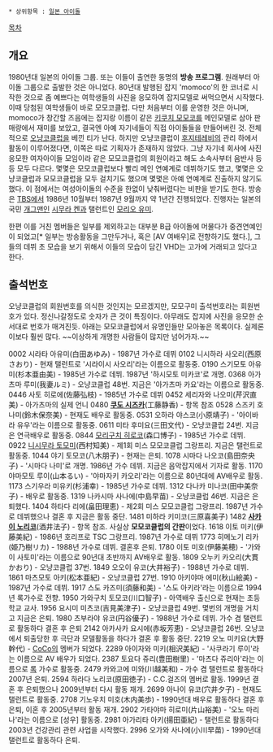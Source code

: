  * 상위항목 : [[일본 아이돌]]

[[목차]]

== 개요 ==
1980년대 일본의 아이돌 그룹. 또는 이들이 출연한 동명의 '''방송 프로그램'''.
원래부터 아이돌 그룹으로 출발한 것은 아니었다. 80년대 발행된 잡지 'momoco'의 한 코너로 시작한 것으로 좀 예쁘다는 여학생들의 사진을 응모하여 잡지모델로 써먹으면서 시작했다. 이때 당첨된 여학생들이 바로 모모코클럽. 다만 처음부터 이를 운영한 것은 아니며, momoco가 창간할 즈음에는 잡지랑 이름이 같은 [[키쿠치 모모코]]를 메인모델로 삼아 판매량에서 재미를 보았고, 결국엔 아예 자기네들이 직접 아이돌들을 만들어버린 것.
전체적으로 [[오냥코클럽]]을 베낀 티가 난다. 하지만 오냥코클럽이 [[후지테레비]]의 관리 하에서 활동이 이루어졌다면, 이쪽은 따로 기획자가 존재하지 않았다. 그냥 자기네 회사에 사진응모한 여자아이들 모임이라 같은 모모코클럽의 회원이라고 해도 소속사부터 음반사 등등 모두 다르다. 몇몇은 모모코클럽보다 빨리 메인 연예계로 데뷔하기도 했고, 몇몇은 오냥코클럽과 모모코클럽을 모두 걸치기도 했으며 몇몇은 아예 연예계로 진출하지 않기도 했다. 이 점에서는 여성아이돌의 수준을 한없이 낮춰버렸다는 비판을 받기도 한다.
방송은 [[TBS]]에서 1986년 10월부터 1987년 9월까지 약 1년간 진행되었다. 진행자는 일본의 국민 [[개그맨]]인 [[시무라 켄]]과 탤런트인 [[모리오 유미]].

한편 이를 거친 멤버들은 일부를 제외하고는 대부분 B급 아이돌에 머물다가 중견연예인이 되었고[* 일부는 방송활동을 그만두거나, 혹은 [AV 여배우]로 전향하기도 했다.], 그들의 데뷔 초 모습을 보기 위해서 이들의 모습이 담긴 VHD는 고가에 거래되고 있다고 한다.

== 출석번호 ==
오냥코클럽의 회원번호를 의식한 것인지는 모르겠지만, 모모구미 출석번호라는 회원번호가 있다. 정신나갈정도로 숫자가 큰 것이 특징이다. 아무래도 잡지에 사진을 응모한 순서대로 번호가 매겨진듯.
아래는 모모코클럽에서 유명인들만 모아놓은 목록이다. 실제론 이보다 훨씬 많다. ~~이상하게 개명한 사람들이 많지만 넘어가자.~~

0002 시라타 아유미(白田あゆみ) - 1987년 가수로 데뷔
0102 니시하라 사오리(西原さおり) - 현재 탤런트로 '시라이시 사오리'라는 이름으로 활동중.
0190 스기모토 아유미(杉本亜由美) - 1985년 가수로 데뷔. 1987년 '하시모토 미카코'로 개명.
0368 아가츠마 루미(我妻ルミ) - 오냥코클럽 48번. 지금은 '아가츠마 카요'라는 이름으로 활동중.
0446 사토 히로에(佐藤弘枝) - 1985년 가수로 데뷔
0452 세리자와 나오미(芹沢直美) - 아가츠마의 실제 언니
0480 '''[[쿠도 시즈카]]'''(工藤静香) - 항목 참조
0528 스즈키 호나미(鈴木保奈美) - 현재도 배우로 활동중.
0531 오하라 야스코(小原靖子) - '아이바라 유우'라는 이름으로 활동중.
0611 미타 후미요(三田文代) - 오냥코클럽 24번. 지금은 연극배우로 활동중.
0844 [[모리구치 히로코]](森口博子) - 1985년 가수로 데뷔.
0922 [[니시무라 토모미]](西村知美) - 제1회 미스 모모코클럽 그랑프리. 지금은 탤런트로 활동중.
1044 야기 토모코(八木朋子) - 현재는 은퇴.
1078 시마다 나오코(島田奈央子) - '시마다 나미'로 개명. 1986년 가수 데뷔. 지금은 음악잡지에서 기자로 활동.
1170 야마모토 루이(山本るい) - '야마자키 카오리'라는 이름으로 80년대에 AV배우로 활동.
1173 스기우라 미유키(杉浦幸) - 1985년 가수로 데뷔.
1312 다나카 미나코(田中美奈子) - 배우로 활동중.
1319 나카시마 사나에(中島早苗) - 오냥코클럽 46번. 지금은 은퇴했다.
1404 하타다 리에(畠田理恵) - 제2회 미스 모모코클럽 그랑프리. 1987년 가수로 데뷔했으나 결혼 후 지금은 활동 중단.
1481 미하라 키미코(三原喜美子) 
1482 '''[[사카이 노리코]]'''(酒井法子) - 항목 참조. 사실상 '''모모코클럽의 간판'''이었다.
1618 이토 미키(伊藤美紀) - 1986년 호리프로 TSC 그랑프리. 1987년 가수로 데뷔
1773 히메노기 리카(姫乃樹リカ) - 1988년 가수로 데뷔. 결혼후 은퇴.
1780 이토 미호(伊藤美穂) - '가와이 사토미'라는 이름으로 90년대 초반까지 AV배우로 활동.
1809 오누키 카오리(大貫かおり) - 오냥코클럽 37번. 
1849 오오이 유코(大井裕子) - 1988년 가수로 데뷔.
1861 마츠모토 아키(松本亜紀) - 오냥코클럽 27번. 
1910 아키야마 에미(秋山絵美) - 1987년 가수로 데뷔.
1917 스도 카즈미(須藤和美) - '스도 아키라'라는 이름으로 1994년 록가수로 전향.
1950 가와구치 토모코(川口智子) - 아역배우 출신으로 현재는 초등학교 교사.
1956 요시미 미츠코(吉見美津子) - 오냥코클럽 49번. 몇번의 개명을 거치고 지금은 은퇴.
1980 츠부라야 유코(円谷優子) - 1988년 가수로 데뷔. 가수 겸 탤런트로 활동하다 결혼 후 은퇴
2142 아카사카 요시에(赤坂芳恵) - 오냥코클럽 26번. 오냥코에서 퇴출당한 후 극단과 모델활동을 하다가 결혼 후 활동 중단.
2219 오노 미키요(大野幹代) - [[CoCo]]의 멤버가 되었다.
2289 아이자와 미키(相沢美紀) - '사쿠라기 루이'라는 이름으로 AV 배우가 되었다.
2387 토요다 쥬리(豊田樹里) - '마츠다 쥬리아'라는 이름으로 [[록]] 가수로 활동중.
2479 카와고에 미와(川越美和) - 가수 겸 탤런트로 활동하다 2007년 은퇴.
2594 하라다 노리코(原田徳子) - C.C.걸즈의 멤버로 활동. 1999년 결혼 후 은퇴했으나 2009년부터 다시 활동 재개.
2699 아나이 유코(穴井夕子) - 현재도 탤런트로 활동중.
2708 기노우치 미호(木内美歩) - 1990년대 배우로 활동하다 결혼 후 은퇴, 이혼 후 2005년부터 활동 재개.
2902 가타야마 히로미(片山裕美) - '오노 마리나'라는 이름으로 [성우] 활동중.
2981 아가리타 아키(揚田亜紀) - 탤런트로 활동하다 2003년 건강관리 관련 사업을 시작했다.
2996 오가와 사나에(小川早苗) - 1990년대 탤런트로 활동하다 은퇴.
